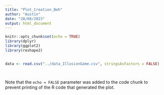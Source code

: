 ```yaml
---
title: "Plot_Creation_Beh"
author: "Austin"
date: "28/08/2023"
output: html_document
---
```


```r
knitr::opts_chunk$set(echo = TRUE)
library(dplyr)
library(ggplot2)
library(reshape2)
```

## 

```r
data <- read.csv("../data_IllusionGame.csv", stringsAsFactors = FALSE)
```

## 

```r

```

Note that the `echo = FALSE` parameter was added to the code chunk to prevent printing of the R code that generated the plot.

